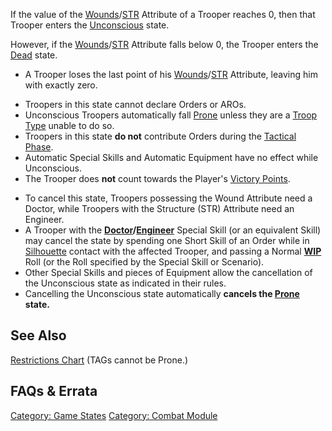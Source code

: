 {{section-combat-module}}
{{section-game-states}}


If the value of the [[Wounds]]/[[STR]] Attribute of a Trooper reaches 0, then that Trooper enters the [[Unconscious]] state.

However, if the [[Wounds]]/[[STR]] Attribute falls below 0, the Trooper enters the [[Dead]] state.

{{image | name=eng-unconscious.jpg | style=128 }}

{{skillbox |red| UNCONSCIOUS | NULL}}
{{Activation}}
* A Trooper loses the last point of his [[Wounds]]/[[STR]] Attribute, leaving him with exactly zero.
{{Effects}}
*Troopers in this state cannot declare Orders or AROs.
*Unconscious Troopers automatically fall [[Prone]] unless they are a [[Troop Type]] unable to do so.
*Troopers in this state '''do not''' contribute Orders during the [[Tactical Phase]].
*Automatic Special Skills and Automatic Equipment have no effect while Unconscious.
*The Trooper does '''not''' count towards the Player's [[Victory Points]]. 
{{Cancellation}}
*To cancel this state, Troopers possessing the Wound Attribute need a Doctor, while Troopers with the Structure (STR) Attribute need an Engineer.
*A Trooper with the '''[[Doctor]]/[[Engineer]]''' Special Skill (or an equivalent Skill) may cancel the state by spending one Short Skill of an Order while in [[Silhouette]] contact with the affected Trooper, and passing a Normal '''[[WIP]]''' Roll (or the Roll specified by the Special Skill or Scenario).
*Other Special Skills and pieces of Equipment allow the cancellation of the Unconscious state as indicated in their rules. 
*Cancelling the Unconscious state automatically '''cancels the [[Prone]] state.'''


==See Also==
[[Restrictions Chart]] (TAGs cannot be Prone.)


== FAQs & Errata ==

{{faqbox |
type = faq |
title = N4 FAQ |
version = 1.0, Jan 2021 |
q = Q: How do Engineer, GizmoKits, and Unconscious State interact? |
a = A: If a Trooper with STR is in Unconscious State, successful use of a GizmoKit or the Engineer Special Skill on them will restore the Trooper to 1 STR and cancel their Unconscious State. But the Unconscious State would be the only State cancelled by the Engineer, to cancel other States must use another Order. |
related = [[Engineer]], [[GizmoKit]], [[Unconscious State]] }}


{{faqbox |
type = faq |
title = N4 FAQ |
version = 1.1.1, Dec 2021 |
q = Q: How are Deployables destroyed? |
a = A: When a Deployable’s Structure Attribute is reduced to 0, it must be removed from the game table. |
related = [[Place Deployable]], [[Unconscious]] }}


{{faqbox |
type = faq |
title = N4 FAQ |
version = 1.1.1, Dec 2021 |
q = Q: How do Remote Presence, STR, and the Dogged and No Wound Incapacitation Special Skills interact? |
a = A: You can activate Dogged or No Wound Incapacitation when the Trooper enters any level of Unconscious State, but not if the Trooper is already in Unconscious State. |
related = [[Dogged]], [[No Wound Incapacitation]], [[Remote Presence]], [[Unconscious]] }}


{{faqbox |
type = faq |
title = N4 FAQ |
version = Updated 1.3, Nov 2022 |
q = Q: Does {{erratahighlight}}a Trooper in Disconnected State or Unconscious State (including those in Shasvastii-Embryo State){{erratahighlight-end}} prevent an enemy from re-entering Marker State, or cancel their Cautious Movement? |
a = A: No. |
related = [[Camouflaged State]], [[Cautious Movement]], [[Impersonation State]], [[Unconscious]] }}


{{faqbox |
type = faq |
title = N4 FAQ |
version = 1.3, Nov 2022 |
q = Q: Does a Trooper in Disconnected State or Unconscious State (including those in Shasvastii-Embryo State) prevent an enemy from re-entering Marker State, or cancel their Cautious Movement? |
a = A: No. |
related = [[Camouflaged State]], [[Cautious Movement]], [[Impersonation State]], [[Unconscious]] }}


{{faqbox |
type = faq |
title = N4 FAQ |
version = 1.3, Nov 2022 |
q = Q: When do Unconscious, Dead or Sepsitorized Troopers leave a Combat Group? |
a = A: Unconscious Troopers are still part of their Combat Group. Dead or Sepsitorized Troopers are not part of any Combat Group. |
related = [[Combat Groups]], [[Command Tokens]], [[Dead]], [[Sepsitorized]], [[Unconscious]] }}


[[Category: Game States]]
[[Category: Combat Module]]